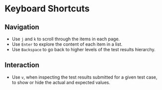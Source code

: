 # Keyboard Shortcuts

## Navigation

- Use `j` and `k` to scroll through the items in each page.
- Use `Enter` to explore the content of each item in a list.
- Use `Backspace` to go back to higher levels of the test results hierarchy.

## Interaction

- Use `v`, when inspecting the test results submitted for a given test case, to
  show or hide the actual and expected values.
